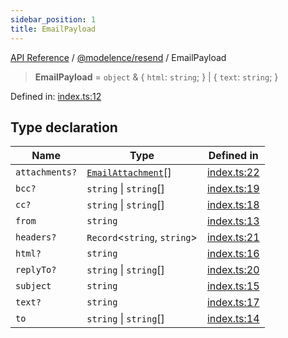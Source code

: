 ```yaml
---
sidebar_position: 1
title: EmailPayload
---
```


[API Reference](/api-reference/@modelence/resend/type-aliases/../../../index) / [@modelence/resend](/api-reference/@modelence/resend/type-aliases/../index) / EmailPayload

> **EmailPayload** = `object` & \{ `html`: `string`; \} \| \{ `text`: `string`; \}

Defined in: [index.ts:12](https://github.com/modelence/modelence/blob/695283456ab3c7d27a234a575033101333191efa/packages/resend/src/index.ts#L12)

## Type declaration

| Name | Type | Defined in |
| ------ | ------ | ------ |
| `attachments?` | [`EmailAttachment`](/api-reference/@modelence/resend/type-aliases/EmailAttachment)[] | [index.ts:22](https://github.com/modelence/modelence/blob/695283456ab3c7d27a234a575033101333191efa/packages/resend/src/index.ts#L22) |
| `bcc?` | `string` \| `string`[] | [index.ts:19](https://github.com/modelence/modelence/blob/695283456ab3c7d27a234a575033101333191efa/packages/resend/src/index.ts#L19) |
| `cc?` | `string` \| `string`[] | [index.ts:18](https://github.com/modelence/modelence/blob/695283456ab3c7d27a234a575033101333191efa/packages/resend/src/index.ts#L18) |
| `from` | `string` | [index.ts:13](https://github.com/modelence/modelence/blob/695283456ab3c7d27a234a575033101333191efa/packages/resend/src/index.ts#L13) |
| `headers?` | `Record`\<`string`, `string`\> | [index.ts:21](https://github.com/modelence/modelence/blob/695283456ab3c7d27a234a575033101333191efa/packages/resend/src/index.ts#L21) |
| `html?` | `string` | [index.ts:16](https://github.com/modelence/modelence/blob/695283456ab3c7d27a234a575033101333191efa/packages/resend/src/index.ts#L16) |
| `replyTo?` | `string` \| `string`[] | [index.ts:20](https://github.com/modelence/modelence/blob/695283456ab3c7d27a234a575033101333191efa/packages/resend/src/index.ts#L20) |
| `subject` | `string` | [index.ts:15](https://github.com/modelence/modelence/blob/695283456ab3c7d27a234a575033101333191efa/packages/resend/src/index.ts#L15) |
| `text?` | `string` | [index.ts:17](https://github.com/modelence/modelence/blob/695283456ab3c7d27a234a575033101333191efa/packages/resend/src/index.ts#L17) |
| `to` | `string` \| `string`[] | [index.ts:14](https://github.com/modelence/modelence/blob/695283456ab3c7d27a234a575033101333191efa/packages/resend/src/index.ts#L14) |
